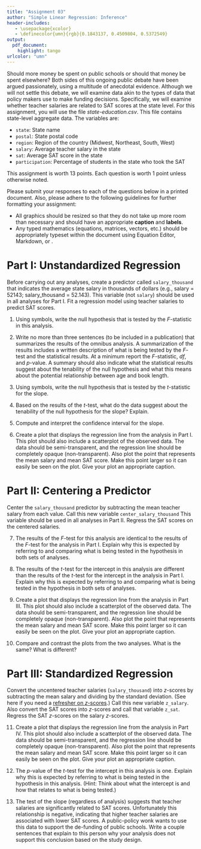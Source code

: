 ```yaml
---
title: "Assignment 03"
author: "Simple Linear Regression: Inference"
header-includes:
   - \usepackage{xcolor}
   - \definecolor{umn}{rgb}{0.1843137, 0.4509804, 0.5372549}
output: 
  pdf_document:
    highlight: tango
urlcolor: "umn"
---
```


Should more money be spent on public schools or should that money be spent elsewhere? Both sides of this ongoing public debate have been argued passionately, using a multitude of anecdotal evidence. Although we will not settle this debate, we will examine data akin to the types of data that policy makers use to make funding decisions. Specifically, we will examine whether teacher salaries are related to SAT scores at the state level. For this assignment, you will use the file *state-education.csv*. This file contains state-level aggregate data. The variables are:

- `state`: State name
- `postal`: State postal code
- `region`: Region of the country (Midwest, Northeast, South, West)
- `salary`: Average teacher salary in the state
- `sat`: Average SAT score in the state
- `participation`: Percentage of students in the state who took the SAT

This assignment is worth 13 points. Each question is worth 1 point unless otherwise noted. 

Please submit your responses to each of the questions below in a printed document. Also, please adhere to the following guidelines for further formatting your assignment: 

- All graphics should be resized so that they do not take up more room than necessary and should have an appropriate **caption** and **labels**. 
- Any typed mathematics (equations, matrices, vectors, etc.) should be appropriately typeset within the document using Equation Editor, Markdown, or \LaTeX. 

\rule{0.5\linewidth}{\linethickness}

# Part I: Unstandardized Regression

Before carrying out any analyses, create a predictor called `salary_thousand` that indicates the average state salary in thousands of dollars (e.g., salary = 52143; salary_thousand = 52.143). This variable (not `salary`) should be used in all analyses for Part I. Fit a regression model using teacher salaries to predict SAT scores.

1. Using symbols, write the null hypothesis that is tested by the *F*-statistic in this analysis.

2. Write no more than three sentences (to be included in a publication) that summarizes the results of the omnibus analysis. A summarization of the results includes a written description of what is being tested by the *F*-test and the statistical results. At a minimum report the *F*-statistic, *df*, and *p*-value. A summary should also indicate what the statistical results suggest about the tenability of the null hypothesis and what this means about the potential relationship between age and book length.

3. Using symbols, write the null hypothesis that is tested by the *t*-statistic for the slope.

4. Based on the results of the *t*-test, what do the data suggest about the tenability of the null hypothesis for the slope? Explain.

5. Compute and interpret the confidence interval for the slope.

\newpage

6. Create a plot that displays the regression line from the analysis in Part I. This plot should also include a scatterplot of the observed data. The data should be semi-transparent, and the regression line should be completely opaque (non-transparent). Also plot the point that represents the mean salary and mean SAT score. Make this point larger so it can easily be seen on the plot. Give your plot an appropriate caption.

# Part II: Centering a Predictor

Center the `salary_thousand` predictor by subtracting the mean teacher salary from each value. Call this new variable `center_salary_thousand` This variable should be used in all analyses in Part II. Regress the SAT scores on the centered salaries.

7. The results of the *F*-test for this analysis are identical to the results of the *F*-test for the analysis in Part I. Explain why this is expected by referring to and comparing what is being tested in the hypothesis in both sets of analyses.

8. The results of the *t*-test for the intercept in this analysis are different than the results of the *t*-test for the intercept in the analysis in Part I. Explain why this is expected by referring to and comparing what is being tested in the hypothesis in both sets of analyses.

9. Create a plot that displays the regression line from the analysis in Part III. This plot should also include a scatterplot of the observed data. The data should be semi-transparent, and the regression line should be completely opaque (non-transparent). Also plot the point that represents the mean salary and mean SAT score. Make this point larger so it can easily be seen on the plot. Give your plot an appropriate caption.

10. Compare and contrast the plots from the two analyses. What is the same? What is different?

\newpage

# Part III: Standardized Regression

Convert the uncentered teacher salaries (`salary_thousand`) into *z*-scores by subtracting the mean salary and dividing by the standard deviation. (See here if you need a [refresher on *z*-scores](https://www.khanacademy.org/math/statistics-probability/modeling-distributions-of-data/z-scores/a/z-scores-review).) Call this new variable `z_salary`. Also convert the SAT scores into *z*-scores and call that variable `z_sat`. Regress the SAT *z*-scores on the salary *z*-scores.

11. Create a plot that displays the regression line from the analysis in Part IV. This plot should also include a scatterplot of the observed data. The data should be semi-transparent, and the regression line should be completely opaque (non-transparent). Also plot the point that represents the mean salary and mean SAT score. Make this point larger so it can easily be seen on the plot. Give your plot an appropriate caption.

12. The *p*-value of the *t*-test for the intercept in this analysis is one. Explain why this is expected by referring to what is being tested in the hypothesis in this analysis. (Hint: Think about what the intercept is and how that relates to what is being tested.)

13. The test of the slope (regardless of analysis) suggests that teacher salaries are significantly related to SAT scores. Unfortunately this relationship is negative, indicating that higher teacher salaries are associated with lower SAT scores. A public-policy wonk wants to use this data to support the de-funding of public schools. Write a couple sentences that explain to this person why your analysis does not support this conclusion based on the study design.
